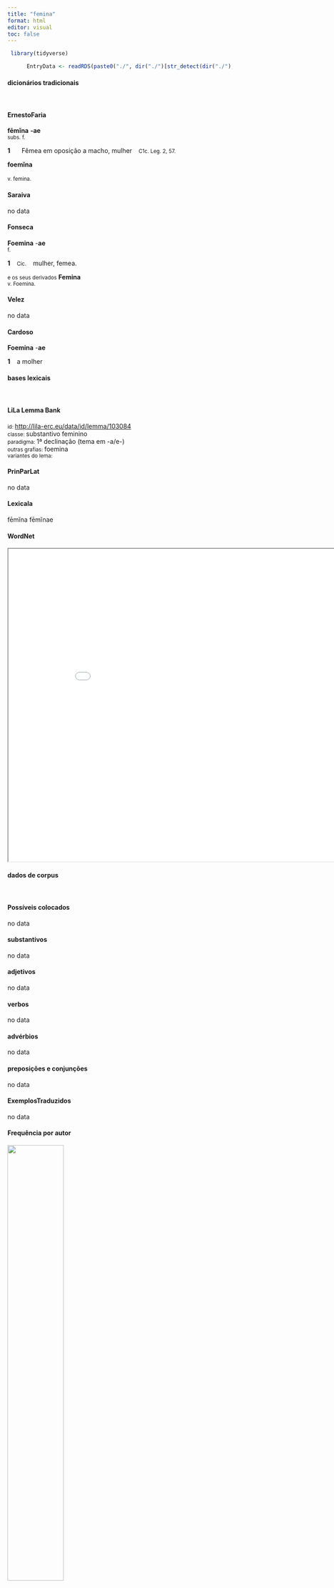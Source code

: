 ```yaml
---
title: "femina"
format: html
editor: visual
toc: false
---
```



```r
 library(tidyverse) 

      EntryData <- readRDS(paste0("./", dir("./")[str_detect(dir("./"), "_xx102-101-109-105-110-97xx_.rds")]))

```


#### dicionários tradicionais

&emsp;




::: panel-tabset

#### ErnestoFaria

<b>fēmĭna</b> <b>-ae</b> <br> <small>subs. f.</small> <br> <small></small>   <p> <b>1</b> &ensp; <small></small> &ensp; Fêmea em oposição a macho, mulher &ensp; <small>C1c. Leg. 2, 57.</small> </p> 
 <b>foemĭna</b> <br> <small></small> <br> <small>v. femina.</small>




#### Saraiva

no data




#### Fonseca

<b>Foemina</b> -<b>ae</b> <br> <small>f.</small>   <p> <b>1</b> &ensp; <small>Cic.</small> &ensp; mulher, femea. </p> 
 <small>e os seus derivados</small> <b>Femina</b> <br> <small>v. Foemina.</small>




#### Velez

no data




#### Cardoso

<b>Foemina</b> -<b>ae</b>   <p> <b>1</b> &ensp; a molher </p>


:::



#### bases lexicais

&emsp;






::: panel-tabset

#### LiLa Lemma Bank

<small> id: </small> <a href=' http://lila-erc.eu/data/id/lemma/103084 ' target="_blank"> http://lila-erc.eu/data/id/lemma/103084 </a> <br>
<small> classe: </small> substantivo feminino   <br>
<small> paradigma: </small> 1ª declinação (tema em -a/e-) <br>
<small> outras grafias: </small> foemina <br>
<small> variantes do lema: </small>  <br>





#### PrinParLat

no data




#### Lexicala

fēmĭna 
 fēmĭnae




#### WordNet

<iframe width='900' height='700' src='Media/Tree__xx102-101-109-105-110-97xx__sem_type_lexemes_pt.html'>

</iframe>


:::



#### dados de corpus

&emsp;




::: panel-tabset

#### Possíveis colocados

no data




#### substantivos

no data




#### adjetivos

no data




#### verbos

no data




#### advérbios

no data




#### preposições e conjunções

no data


:::



::: panel-tabset

#### ExemplosTraduzidos

no data




#### Frequência por autor

![](./Media/barchart__xx102-101-109-105-110-97xx__lemma_BY_author_Frequencies.webp){width=50% fig-alt='This charts plots the frequency of lemma by author_Frequencies. The Phaedrus subcorpus registers the highest normalized frequency, with the value of 6.07 and an absolute frequency of 4. The Ovidius subcorpus follows, with a normalized frequency of 3.43 and an absolute frequency of 2. the subcorpus with the least normalized frequency is Sallustius with the normalized value of 0 and an absolute freqeuncy of 0. here are all the values: subcorpus: Caesar ; normalized frequency: 2 ; absolute frequency: 0.755344059218974. subcorpus: Cicero ; normalized frequency: 8 ; absolute frequency: 0.498367845306621. subcorpus: Horatius ; normalized frequency: 1 ; absolute frequency: 0.888020602077968. subcorpus: Ovidius ; normalized frequency: 2 ; absolute frequency: 3.43170899107756. subcorpus: Phaedrus ; normalized frequency: 4 ; absolute frequency: 6.0725671777744. subcorpus: Sallustius ; normalized frequency: 0 ; absolute frequency: 0. subcorpus: Seneca ; normalized frequency: 17 ; absolute frequency: 3.17276646572479. subcorpus: Suetonius ; normalized frequency: 0 ; absolute frequency: 0. subcorpus: Tacitus ; normalized frequency: 0 ; absolute frequency: 0. subcorpus: Vergilius ; normalized frequency: 1 ; absolute frequency: 1.93050193050193. subcorpus: Hieronymus ; normalized frequency: 0 ; absolute frequency: 0'}




#### Frequência por gênero

![](./Media/barchart__xx102-101-109-105-110-97xx__lemma_BY_genre_Frequencies.webp){width=50% fig-alt='This charts plots the frequency of lemma by genre_Frequencies. The Poesia.didática subcorpus registers the highest normalized frequency, with the value of 5.09 and an absolute frequency of 6. The Poesia.didática subcorpus follows, with a normalized frequency of 5.09 and an absolute frequency of 6. the subcorpus with the least normalized frequency is Prosa.epistolográfica with the normalized value of 0 and an absolute freqeuncy of 0. here are all the values: subcorpus: Prosa.histórica ; normalized frequency: 2 ; absolute frequency: 0.486866768908688. subcorpus: Prosa.filosófica ; normalized frequency: 13 ; absolute frequency: 2.14164511293059. subcorpus: Prosa.oratória ; normalized frequency: 8 ; absolute frequency: 0.768100774821657. subcorpus: Prosa.epistolográfica ; normalized frequency: 0 ; absolute frequency: 0. subcorpus: Poesia.lírica ; normalized frequency: 1 ; absolute frequency: 0.84125515268781. subcorpus: Poesia.didática ; normalized frequency: 6 ; absolute frequency: 5.08949020273136. subcorpus: Poesia.trágica ; normalized frequency: 4 ; absolute frequency: 3.47463516330785. subcorpus: Poesia.épica ; normalized frequency: 1 ; absolute frequency: 1.93050193050193. subcorpus: Prosa.ficcional ; normalized frequency: 0 ; absolute frequency: 0'}




#### Frequência por século

![](./Media/barchart__xx102-101-109-105-110-97xx__lemma_BY_period_Frequencies.webp){width=50% fig-alt='This charts plots the frequency of lemma by period_Frequencies. The I.d.C. subcorpus registers the highest normalized frequency, with the value of 3.52 and an absolute frequency of 23. The I.a.C. subcorpus follows, with a normalized frequency of 0.56 and an absolute frequency of 12. the subcorpus with the least normalized frequency is II.d.C. with the normalized value of 0 and an absolute freqeuncy of 0. here are all the values: subcorpus: I.a.C. ; normalized frequency: 12 ; absolute frequency: 0.558529206423086. subcorpus: I.d.C. ; normalized frequency: 23 ; absolute frequency: 3.51843353220132. subcorpus: II.d.C. ; normalized frequency: 0 ; absolute frequency: 0. subcorpus: IV.d.C. ; normalized frequency: 0 ; absolute frequency: 0'}


:::

